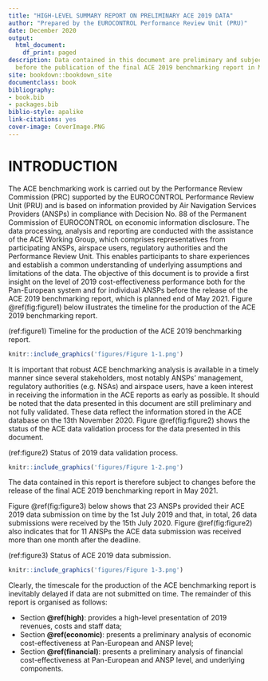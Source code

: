 ```yaml
--- 
title: "HIGH-LEVEL SUMMARY REPORT ON PRELIMINARY ACE 2019 DATA"
author: "Prepared by the EUROCONTROL Performance Review Unit (PRU)"
date: December 2020
output:
  html_document:
    df_print: paged
description: Data contained in this document are preliminary and subject to changes
  before the publication of the final ACE 2019 benchmarking report in May 2021.
site: bookdown::bookdown_site
documentclass: book
bibliography:
- book.bib
- packages.bib
biblio-style: apalike
link-citations: yes
cover-image: CoverImage.PNG
---
```


# INTRODUCTION

The ACE benchmarking work is carried out by the Performance Review Commission (PRC) supported by the EUROCONTROL Performance Review Unit (PRU) and is based on information provided by Air Navigation Services Providers (ANSPs) in compliance with Decision No. 88 of the Permanent Commission of EUROCONTROL on economic information disclosure.
The data processing, analysis and reporting are conducted with the assistance of the ACE Working Group, which comprises representatives from participating ANSPs, airspace users, regulatory authorities and the Performance Review Unit. This enables participants to share experiences and establish a common understanding of underlying assumptions and limitations of the data.
The objective of this document is to provide a first insight on the level of 2019 cost-effectiveness performance both for the Pan-European system and for individual ANSPs before the release of the ACE 2019 benchmarking report, which is planned end of May 2021. Figure \@ref(fig:figure1) below illustrates the timeline for the production of the ACE 2019 benchmarking report.

(ref:figure1) Timeline for the production of the ACE 2019 benchmarking report.

```r
knitr::include_graphics('figures/Figure 1-1.png')
```

It is important that robust ACE benchmarking analysis is available in a timely manner since several stakeholders, most notably ANSPs’ management, regulatory authorities (e.g. NSAs) and airspace users, have a keen interest in receiving the information in the ACE reports as early as possible. 
It should be noted that the data presented in this document are still preliminary and not fully validated. These data reflect the information stored in the ACE database on the 13th November 2020. Figure \@ref(fig:figure2) shows the status of the ACE data validation process for the data presented in this document.

(ref:figure2) Status of 2019 data validation process.


```r
knitr::include_graphics('figures/Figure 1-2.png')
```
The data contained in this report is therefore subject to changes before the release of the final ACE 2019 benchmarking report in May 2021.

Figure \@ref(fig:figure3) below shows that 23 ANSPs provided their ACE 2019 data submission on time by the 1st July 2019 and that, in total, 26 data submissions were received by the 15th July 2020. Figure \@ref(fig:figure2) also indicates that for 11 ANSPs the ACE data submission was received more than one month after the deadline.

(ref:figure3) Status of ACE 2019 data submission.

```r
knitr::include_graphics('figures/Figure 1-3.png')

```
Clearly, the timescale for the production of the ACE benchmarking report is inevitably delayed if data are not submitted on time.
The remainder of this report is organised as follows:

* Section **\@ref(high)**: provides a high-level presentation of 2019 revenues, costs and staff data;
* Section **\@ref(economic)**: presents a preliminary analysis of economic cost-effectiveness at Pan-European and ANSP level;
* Section **\@ref(financial)**: presents a preliminary analysis of financial cost-effectiveness at Pan-European and ANSP level, and underlying components.



